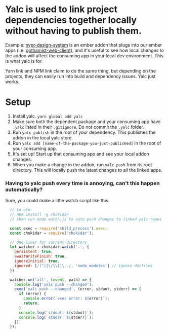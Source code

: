 
<Meta title="For Developers/Yalc" />

# Yalc is used to link project dependencies together locally without having to publish them.

Example: [nypr-design-system](https://github.com/nypublicradio/nypr-design-system) is an ember addon that plugs into our ember apps (i.e. [gothamist-web-client](https://github.com/nypublicradio/gothamist-web-client)), and it's useful to see how local changes to the addon will affect the consuming app in your local dev environment. This is what yalc is for.

Yarn link and NPM link claim to do the same thing, but depending on the projects, they can easily run into build and dependency issues. Yalc just works.

# Setup

1. Install yalc. `yarn global add yalc`
2. Make sure both the dependent package and your consuming app have `.yalc` listed in their `.gitignore`. Do not commit the `.yalc` folder.
3. Run `yalc publish` in the root of your dependency. This publishes the addon in the local yalc store.
4. Run `yalc add [name-of-the-package-you-just-published]` in the root of your consuming app.
5. It's set up! Start up that consuming app and see your local addon changes.
6. When you make a change in the addon, run `yalc push` from its root directory. This will locally push the latest changes to all the linked apps.

### Having to yalc push every time is annoying, can't this happen automatically?
Sure, you could make a little watch script like this.

```js
  // to use:
  // npm install -g chokidar
  // then run node watch.js to auto push changes to linked yalc repos

  const exec = require('child_process').exec;
  const chokidar = require('chokidar');

  // One-liner for current directory
  let watcher = chokidar.watch('.', {
    persistent: true,
    awaitWriteFinish: true,
    ignoreInitial: true,
    ignored: [/(^|[\/\\])\../, 'node_modules'] // ignore dotfiles
  })

  watcher.on('all', (event, path) => {
    console.log('yalc push --changed');
    exec('yalc push --changed', (error, stdout, stderr) => {
      if (error) {
        console.error(`exec error: ${error}`);
        return;
      }
      console.log(`stdout: ${stdout}`);
      console.log(`stderr: ${stderr}`);
    });
  });
```


